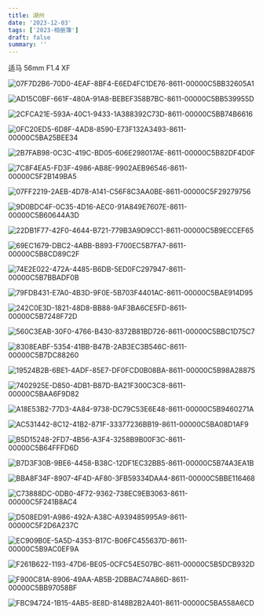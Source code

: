 ```yaml
---
title: 湖州
date: '2023-12-03'
tags: ['2023-相册簿']
draft: false
summary: ''
---
```


适马 56mm F1.4 XF

![07F7D2B6-70D0-4EAF-8BF4-E6ED4FC1DE76-8611-00000C5BB32605A1](https://cdn.jsdelivr.net/gh/klaaay/pbed1@master/uPic/07F7D2B6-70D0-4EAF-8BF4-E6ED4FC1DE76-8611-00000C5BB32605A1.jpg)

![AD15C0BF-661F-480A-91A8-BEBEF358B7BC-8611-00000C5BB539955D](https://cdn.jsdelivr.net/gh/klaaay/pbed1@master/uPic/AD15C0BF-661F-480A-91A8-BEBEF358B7BC-8611-00000C5BB539955D.jpg)

![2CFCA21E-593A-40C1-9433-1A388392C73D-8611-00000C5BB74B6616](https://cdn.jsdelivr.net/gh/klaaay/pbed1@master/uPic/2CFCA21E-593A-40C1-9433-1A388392C73D-8611-00000C5BB74B6616.jpg)

![0FC20ED5-6D8F-4AD8-8590-E73F132A3493-8611-00000C5BA25BEE34](https://cdn.jsdelivr.net/gh/klaaay/pbed1@master/uPic/0FC20ED5-6D8F-4AD8-8590-E73F132A3493-8611-00000C5BA25BEE34.jpg)

![2B7FAB98-0C3C-419C-BD05-606E298017AE-8611-00000C5B82DF4D0F](https://cdn.jsdelivr.net/gh/klaaay/pbed1@master/uPic/2B7FAB98-0C3C-419C-BD05-606E298017AE-8611-00000C5B82DF4D0F.jpg)

![7C8F4EA5-FD3F-4986-AB8E-9902AEB96546-8611-00000C5F2B149BA5](https://cdn.jsdelivr.net/gh/klaaay/pbed1@master/uPic/7C8F4EA5-FD3F-4986-AB8E-9902AEB96546-8611-00000C5F2B149BA5.jpg)

![07FF2219-2AEB-4D78-A141-C56F8C3AA0BE-8611-00000C5F29279756](https://cdn.jsdelivr.net/gh/klaaay/pbed1@master/uPic/07FF2219-2AEB-4D78-A141-C56F8C3AA0BE-8611-00000C5F29279756.jpg)

![9D0BDC4F-0C35-4D16-AEC0-91A849E7607E-8611-00000C5B60644A3D](https://cdn.jsdelivr.net/gh/klaaay/pbed1@master/uPic/9D0BDC4F-0C35-4D16-AEC0-91A849E7607E-8611-00000C5B60644A3D.jpg)

![22DB1F77-42F0-4644-B721-779B3A9D9CC1-8611-00000C5B9ECCEF65](https://cdn.jsdelivr.net/gh/klaaay/pbed1@master/uPic/22DB1F77-42F0-4644-B721-779B3A9D9CC1-8611-00000C5B9ECCEF65.jpg)

![69EC1679-DBC2-4ABB-B893-F700EC5B7FA7-8611-00000C5B8CD89C2F](https://cdn.jsdelivr.net/gh/klaaay/pbed1@master/uPic/69EC1679-DBC2-4ABB-B893-F700EC5B7FA7-8611-00000C5B8CD89C2F.jpg)

![74E2E022-472A-4485-B6DB-5ED0FC297947-8611-00000C5B7BBADF0B](https://cdn.jsdelivr.net/gh/klaaay/pbed1@master/uPic/74E2E022-472A-4485-B6DB-5ED0FC297947-8611-00000C5B7BBADF0B.jpg)

![79FDB431-E7A0-4B3D-9F0E-5B703F4401AC-8611-00000C5BAE914D95](https://cdn.jsdelivr.net/gh/klaaay/pbed1@master/uPic/79FDB431-E7A0-4B3D-9F0E-5B703F4401AC-8611-00000C5BAE914D95.jpg)

![242C0E3D-1821-48D8-BB88-9AF3BA6CE5FD-8611-00000C5B7248F72D](https://cdn.jsdelivr.net/gh/klaaay/pbed1@master/uPic/242C0E3D-1821-48D8-BB88-9AF3BA6CE5FD-8611-00000C5B7248F72D.jpg)

![560C3EAB-30F0-4766-B430-8372B81BD726-8611-00000C5BBC1D75C7](https://cdn.jsdelivr.net/gh/klaaay/pbed1@master/uPic/560C3EAB-30F0-4766-B430-8372B81BD726-8611-00000C5BBC1D75C7.jpg)

![8308EABF-5354-41BB-B47B-2AB3EC3B546C-8611-00000C5B7DC88260](https://cdn.jsdelivr.net/gh/klaaay/pbed1@master/uPic/8308EABF-5354-41BB-B47B-2AB3EC3B546C-8611-00000C5B7DC88260.jpg)

![19524B2B-6BE1-4ADF-85E7-DF0FCD0B08BA-8611-00000C5B98A28875](https://cdn.jsdelivr.net/gh/klaaay/pbed1@master/uPic/19524B2B-6BE1-4ADF-85E7-DF0FCD0B08BA-8611-00000C5B98A28875.jpg)

![7402925E-D850-4DB1-B87D-BA21F300C3C8-8611-00000C5BAA6F9D82](https://cdn.jsdelivr.net/gh/klaaay/pbed1@master/uPic/7402925E-D850-4DB1-B87D-BA21F300C3C8-8611-00000C5BAA6F9D82.jpg)

![A18E53B2-77D3-4A84-9738-DC79C53E6E48-8611-00000C5B9460271A](https://cdn.jsdelivr.net/gh/klaaay/pbed1@master/uPic/A18E53B2-77D3-4A84-9738-DC79C53E6E48-8611-00000C5B9460271A.jpg)

![AC531442-8C12-41B2-871F-33377236BB19-8611-00000C5BA08D1AF9](https://cdn.jsdelivr.net/gh/klaaay/pbed1@master/uPic/AC531442-8C12-41B2-871F-33377236BB19-8611-00000C5BA08D1AF9.jpg)

![B5D15248-2FD7-4B56-A3F4-3258B9B00F3C-8611-00000C5B64FFFD6D](https://cdn.jsdelivr.net/gh/klaaay/pbed1@master/uPic/B5D15248-2FD7-4B56-A3F4-3258B9B00F3C-8611-00000C5B64FFFD6D.jpg)

![B7D3F30B-9BE6-4458-B38C-12DF1EC32BB5-8611-00000C5B74A3EA1B](https://cdn.jsdelivr.net/gh/klaaay/pbed1@master/uPic/B7D3F30B-9BE6-4458-B38C-12DF1EC32BB5-8611-00000C5B74A3EA1B.jpg)

![BBA8F34F-8907-4F4D-AF80-3FB59334DAA4-8611-00000C5BBE116468](https://cdn.jsdelivr.net/gh/klaaay/pbed1@master/uPic/BBA8F34F-8907-4F4D-AF80-3FB59334DAA4-8611-00000C5BBE116468.jpg)

![C73888DC-0DB0-4F72-9362-738EC9EB3063-8611-00000C5F241B8AC4](https://cdn.jsdelivr.net/gh/klaaay/pbed1@master/uPic/C73888DC-0DB0-4F72-9362-738EC9EB3063-8611-00000C5F241B8AC4.jpg)

![D508ED91-A986-492A-A38C-A939485995A9-8611-00000C5F2D6A237C](https://cdn.jsdelivr.net/gh/klaaay/pbed1@master/uPic/D508ED91-A986-492A-A38C-A939485995A9-8611-00000C5F2D6A237C.jpg)

![EC909B0E-5A5D-4353-B17C-B06FC455637D-8611-00000C5B9AC0EF9A](https://cdn.jsdelivr.net/gh/klaaay/pbed1@master/uPic/EC909B0E-5A5D-4353-B17C-B06FC455637D-8611-00000C5B9AC0EF9A.jpg)

![F261B622-1193-47D6-BE05-0CFC54E507BC-8611-00000C5B5DCB932D](https://cdn.jsdelivr.net/gh/klaaay/pbed1@master/uPic/F261B622-1193-47D6-BE05-0CFC54E507BC-8611-00000C5B5DCB932D.jpg)

![F900C81A-8906-49AA-AB5B-2DBBAC74A86D-8611-00000C5BB97058BF](https://cdn.jsdelivr.net/gh/klaaay/pbed1@master/uPic/F900C81A-8906-49AA-AB5B-2DBBAC74A86D-8611-00000C5BB97058BF.jpg)

![FBC94724-1B15-4AB5-8E8D-8148B2B2A401-8611-00000C5BA558A6CD](https://cdn.jsdelivr.net/gh/klaaay/pbed1@master/uPic/FBC94724-1B15-4AB5-8E8D-8148B2B2A401-8611-00000C5BA558A6CD.jpg)